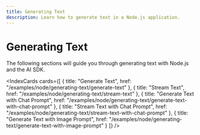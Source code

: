 ```yaml
---
title: Generating Text
description: Learn how to generate text in a Node.js application.
---
```


# Generating Text

The following sections will guide you through generating text with Node.js and the AI SDK.

<IndexCards
  cards={[
    {
      title: "Generate Text",
      href: "/examples/node/generating-text/generate-text"
    },
    {
      title: "Stream Text",
      href: "/examples/node/generating-text/stream-text"
    },
    {
      title: "Generate Text with Chat Prompt",
      href: "/examples/node/generating-text/generate-text-with-chat-prompt"
    },
    {
      title: "Stream Text with Chat Prompt",
      href: "/examples/node/generating-text/stream-text-with-chat-prompt"
    },
    {
      title: "Generate Text with Image Prompt",
      href: "/examples/node/generating-text/generate-text-with-image-prompt"
    }
  ]}
/>
